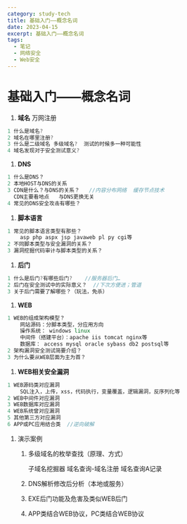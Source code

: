 ```yaml
---
category: study-tech
title: 基础入门——概念名词
date: 2023-04-15
excerpt: 基础入门——概念名词
tags:
  - 笔记
  - 网络安全
  - Web安全
---
```

# 基础入门——概念名词

1. **域名**   万网注册

```cpp
1 什么是域名?
2 域名在哪里注册?
3 什么是二级域名 多级域名?  测试的时候多一种可能性
4 域名发现对于安全测试意义?
```

1. **DNS**

```cpp
1 什么是DNS？
2 本地HOST与DNS的关系
3 CDN是什么？与DNS的关系？   //内容分布网络  缓存节点技术
  CDN主要看地点   与DNS更换无关
4 常见的DNS安全攻击有哪些？
```

1. **脚本语言**

```cpp
1 常见的脚本语言类型有那些？  
	asp php aspx jsp javaweb pl py cgi等
2 不同脚本类型与安全漏洞的关系？
3 漏洞挖掘代码审计与脚本类型的关系？
```

1. **后门**

```cpp
1 什么是后门?有哪些后门?    //服务器后门…
2 后门在安全测试中的实际意义？  //下次方便进；管道
3 关于后门需要了解哪些？（玩法，免杀） 
```

1. **WEB**

```cpp
1 WEB的组成架构模型？
	网站源码：分脚本类型，分应用方向 
	操作系统： windows linux
	中间件（搭建平台）：apache iis tomcat nginx等  
	数据库： access mysql oracle sybass db2 postsql等
2 架构漏洞安全测试简要介绍？
3 为什么要从WEB层面为主为首？
```

1. **WEB相关安全漏洞**

```cpp
1 WEB源码类对应漏洞
	SQL注入，上传，xss，代码执行，变量覆盖，逻辑漏洞，反序列化等
2 WEB中间件对应漏洞
3 WEB数据库对应漏洞
4 WEB系统曾对应漏洞
5 其他第三方对应漏洞
6 APP或PC应用结合类  //逆向破解
```

1. 演示案例
    1. 多级域名的枚举查找（原理、方式）
        
        子域名挖掘器
        域名查询-域名注册 
        域名查询A记录
        
    2. DNS解析修改后分析（本地或服务）
    3. EXE后门功能及危害及类似WEB后门
    4. APP类结合WEB协议，PC类结合WEB协议